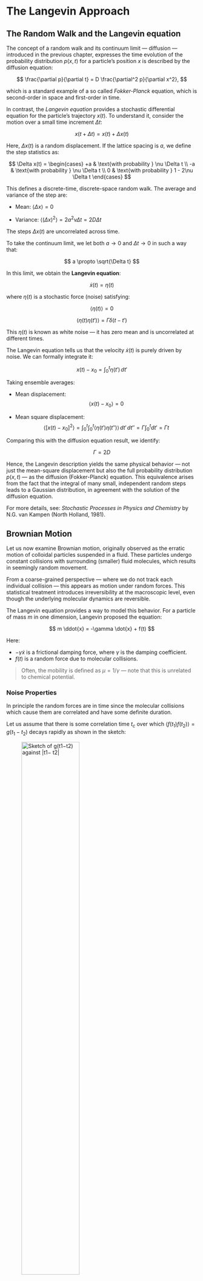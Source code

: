 # The Langevin Approach

## The Random Walk and the Langevin equation

The concept of a random walk and its continuum limit — diffusion — introduced in the previous chapter, expresses the time evolution of the probability distribution $p(x, t)$ for a particle's position $x$ is described by the diffusion equation:

$$
\frac{\partial p}{\partial t} = D \frac{\partial^2 p}{\partial x^2},
$$

which is a standard example of a so called *Fokker-Planck* equation, which is second-order in space and first-order in time.

In contrast, the *Langevin equation* provides a stochastic differential equation for the particle’s trajectory $x(t)$. 
To understand it, consider the motion over a small time increment $\Delta t$:

$$
x(t + \Delta t) = x(t) + \Delta x(t)
$$

Here, $\Delta x(t)$ is a random displacement. If the lattice spacing is $a$, we define the step statistics as:

$$
\Delta x(t) = 
\begin{cases}
+a & \text{with probability } \nu \Delta t \\
-a & \text{with probability } \nu \Delta t \\
0 & \text{with probability } 1 - 2\nu \Delta t
\end{cases}
$$

This defines a discrete-time, discrete-space random walk. The average and variance of the step are:

* Mean: $\langle \Delta x \rangle = 0$

* Variance: $\langle (\Delta x)^2 \rangle = 2 a^2 \nu \Delta t = 2D \Delta t$

The steps $\Delta x(t)$ are uncorrelated across time.

To take the continuum limit, we let both $a \to 0$ and $\Delta t \to 0$ in such a way that:

$$
a \propto \sqrt{\Delta t}
$$

In this limit, we obtain the **Langevin equation**:

$$
\dot{x}(t) = \eta(t)
$$

where $\eta(t)$ is a stochastic force (noise) satisfying:

$$
\langle \eta(t) \rangle = 0
$$

$$
\langle \eta(t) \eta(t') \rangle = \Gamma \delta(t - t')
$$

This $\eta(t)$ is known as white noise — it has zero mean and is uncorrelated at different times.

The Langevin equation tells us that the velocity $\dot{x}(t)$ is purely driven by noise. We can formally integrate it:

$$
x(t) - x_0 = \int_0^t \eta(t')\, dt'
$$

Taking ensemble averages:

* Mean displacement:
  $$
  \langle x(t) - x_0 \rangle = 0
  $$

* Mean square displacement:
  $$
  \langle [x(t) - x_0]^2 \rangle = \int_0^t \int_0^t \langle \eta(t') \eta(t'') \rangle\, dt'\, dt'' = \Gamma \int_0^t dt' = \Gamma t
  $$

Comparing this with the diffusion equation result, we identify:

$$
\Gamma = 2D
$$

Hence, the Langevin description yields the same physical behavior — not just the mean-square displacement but also the full probability distribution $p(x, t)$ — as the diffusion (Fokker-Planck) equation. This equivalence arises from the fact that the integral of many small, independent random steps leads to a Gaussian distribution, in agreement with the solution of the diffusion equation.

For more details, see: *Stochastic Processes in Physics and Chemistry* by N.G. van Kampen (North Holland, 1981).

## Brownian Motion

Let us now examine Brownian motion, originally observed as the erratic motion of colloidal particles suspended in a fluid. These particles undergo constant collisions with surrounding (smaller) fluid molecules, which results in seemingly random movement.

From a coarse-grained perspective — where we do not track each individual collision — this appears as motion under random forces. This statistical treatment introduces irreversibility at the macroscopic level, even though the underlying molecular dynamics are reversible.

The Langevin equation provides a way to model this behavior. For a particle of mass $m$ in one dimension, Langevin proposed the equation:

$$
m \ddot{x} = -\gamma \dot{x} + f(t)
$$

Here:

* $-\gamma \dot{x}$ is a frictional damping force, where $\gamma$ is the damping coefficient.
* $f(t)$ is a random force due to molecular collisions.

> Often, the mobility is defined as $\mu = 1/\gamma$ — note that this is unrelated to chemical potential.


### Noise Properties

In principle the random forces are \textit{correlated} in time since the molecular collisions which cause them are correlated and have some definite duration. 


Let us assume that there is some correlation time $t_c$ over which $\langle f(t_1) f(t_2) \rangle = g(t_1 - t_2)$ decays rapidly as shown in the sketch:

![Sketch of $g(t1−t2)$ against $|t1− t2|$](Figs/autocorrelate.png){#fig-autocorrelate
width=60%} 

Then as long as we consider timescales $\gg t_c$ we can safely replace $g(t_1 - t_2)$ by a delta function. Thus  we can approximate the noise by

$$
\langle f(t) \rangle = 0
$$

$$
\langle f(t_1) f(t_2) \rangle = \Gamma \delta(t_1 - t_2)
$$

Such uncorrelated noise is known as "white noise".

### Solving the Langevin Equation (Velocity)

Let’s set $m = 1$ for simplicity and solve the equation:

$$
\dot{v} + \gamma v = f(t)
$$

We apply an integrating factor:

$$
\frac{d}{dt} \left[ v e^{\gamma t} \right] = e^{\gamma t} f(t)
$$

Integrating both sides:

$$
v(t) = v_0 e^{-\gamma t} + \int_0^t e^{-\gamma (t - t')} f(t')\, dt'
$$

Taking the average:

$$
\langle v(t) \rangle = v_0 e^{-\gamma t}
$$

Thus:

* At short times: ($\gamma t \ll 1$): $\langle v \rangle \approx v_0$ ie. friction is negligible.
* At long times: ($\gamma t \gg 1$): $\langle v \rangle \to 0$ ie. the system loses memory of the initial velocity.


### Mean-Square Velocity

We now compute:

$$
\langle v(t)^2 \rangle = v_0^2 e^{-2\gamma t} + \Gamma \int_0^t e^{-2\gamma (t - t')} dt' = v_0^2 e^{-2\gamma t} + \frac{\Gamma}{2\gamma} \left(1 - e^{-2\gamma t} \right)
$$

Implying that at

* Short times: $\langle v^2 \rangle \approx v_0^2$
* Long times: $\langle v^2 \rangle \to \Gamma / (2\gamma)$

At equilibrium, the equipartition theorem gives:

$$
\frac{1}{2} m \langle v^2 \rangle = \frac{1}{2} k_B T
$$

Using this to identify $\Gamma$:

$$
\Gamma = 2 \gamma k_B T
$$

This important result relates the noise strength to the damping and temperature — they have the same microscopic origin (molecular collisions).


### Mean-Square Displacement

We now integrate $v(t)$ again to get position $x(t)$ (with $m = 1$):

Using the result above and substituting $\Gamma = 2\gamma k_B T$, we find:

$$
\langle [x(t) - x_0]^2 \rangle = \frac{(v_0^2 - k_B T)}{\gamma^2} (1 - e^{-\gamma t})^2 + \frac{2 k_B T}{\gamma} \left[ t - \frac{1 - e^{-\gamma t}}{\gamma} \right]
$$

Limiting behaviors:

* Short times: ($\gamma t \ll 1$):

  $$
  \langle [x(t) - x_0]^2 \rangle \approx v_0^2 t^2
  $$

  (correspinding to *ballistic* motion)

* Long time ($\gamma t \gg 1$): 

  $$
  \langle [x(t) - x_0]^2 \rangle \approx \frac{2 k_B T}{\gamma} t
  $$

  (corresponding to *diffusive motion*)

The effective diffusion constant is:

$$
D = \frac{k_B T}{\gamma}
$$

This is the **Einstein relation**, connecting the rate of diffusion to temperature and damping.
 It is useful as it allows an explicit expression for the diffusion
constant if one knows $\gamma$. A famous example is a sphere: the equation for fluid flow past a moving
sphere may be solved and yields  $\gamma=6\pi\eta a$ where $a$ is the radius of the sphere and here $\eta$ is
the fluid viscosity. This gives

$$
D=\frac{6\pi\eta a}{kT}
$$
which is the **Stokes-Einstein** formula for the diffusion constant of a colloidal particle.


### External Forces and Mobility

Now consider a charged particle with charge $q$ under an external electric field $E$. The Langevin equation becomes:

$$
m \dot{v} = -\gamma v + qE
$$

At long times, the particle reaches a steady drift velocity:

$$
\langle v \rangle = \frac{qE}{\gamma} = \frac{qED}{k_B T}
$$

Defining the mobility $\mu$ by $\langle v \rangle = \mu qE$, we get the **Nernst-Einstein relation**:

$$
\mu = \frac{D}{k_B T}
$$

This relation connects the response of a system to an external perturbation (mobility) with its internal fluctuations (diffusivity).


### Molecular Dynamics simulation of Brownian motion for a colloid particle in a liquid suspension

{{< video Movies/brownian_colloid.mp4 >}}


```python
#| echo: true
#| eval: false
#| code-fold: true
#| code-summary: "Show python code"
import numpy as np
import matplotlib.pyplot as plt
import matplotlib.animation as animation
from numba import njit

# Parameters
n_fluid = 300
box_size = 20.0
n_steps = 10000
sigma_f = 1.0
sigma_c = 10.0
epsilon = 0.05
mass_f = 1.0
mass_c = 2.0
dt = 1e-5
dt_e = 1e-5

# Echo the parameter values
print("Simulation Parameters:")
print(f"n_fluid = {n_fluid}")
print(f"box_size = {box_size}")
print(f"n_steps = {n_steps}")
print(f"sigma_f = {sigma_f}")
print(f"sigma_c = {sigma_c}")
print(f"epsilon = {epsilon}")
print(f"mass_f = {mass_f}")
print(f"mass_c = {mass_c}")
print(f"dt = {dt}")
 
 # Derived quantities

sigma_f6 = sigma_f ** 6
sigma_f12 = sigma_f **12
sigma_cf = 0.5 * (sigma_f + sigma_c)
sigma_cf6 = sigma_cf ** 6
sigma_cf12 = sigma_cf ** 12

np.random.seed(42)

# Safe initialization to avoid overlaps with colloid and other fluid particles
def initialize_fluid_positions(n_fluid, box_size, sigma_f, sigma_c, colloid_pos, min_dist_factor=0.85):
    min_dist_ff = min_dist_factor * sigma_f
    min_dist_cf = min_dist_factor * 0.5 * (sigma_f + sigma_c)
    positions = []
    max_attempts = 20000

    for _ in range(n_fluid):
        for attempt in range(max_attempts):
            trial = np.random.rand(2) * box_size
            too_close = False

            # Check distance to colloid center
            if np.linalg.norm(trial - colloid_pos[0]) < min_dist_cf:
                too_close = True

            # Check distances to already placed fluid particles
            for existing in positions:
                if np.linalg.norm(trial - existing) < min_dist_ff:
                    too_close = True
                    break

            if not too_close:
                positions.append(trial)
                break
        else:
            raise RuntimeError("Failed to place a fluid particle without overlap after many attempts.")
    
    return np.array(positions)

colloid_pos = np.array([[box_size / 2, box_size / 2]])
fluid_pos = initialize_fluid_positions(n_fluid, box_size, sigma_f, sigma_c, colloid_pos)
fluid_vel = (np.random.rand(n_fluid, 2) - 0.5)
colloid_vel = np.zeros((1, 2))

@njit
def compute_forces_numba(fluid_pos, colloid_pos, sigma_cf6, sigma_cf12, sigma_f6, sigma_f12, epsilon, box_size, n_fluid):
    forces_f = np.zeros_like(fluid_pos)
    force_c = np.zeros_like(colloid_pos)

    for i in range(n_fluid):
        # Fluid-colloid interaction
        rij = fluid_pos[i] - colloid_pos[0]
        rij -= box_size * np.round(rij / box_size)
        dist2 = np.dot(rij, rij)
        if dist2 < (2.5 ** 2) * ((sigma_cf6 ** (1/6)) ** 2) and dist2 > 1e-10:
            r2 = dist2
            r6 = r2 ** 3
            r12 = r6 ** 2
            fmag = 48 * epsilon * ((sigma_cf12 / r12) - 0.5 * (sigma_cf6 / r6)) / r2
            fvec = fmag * rij
            forces_f[i] += fvec
            force_c[0] -= fvec

        for j in range(i + 1, n_fluid):
            rij = fluid_pos[i] - fluid_pos[j]
            rij -= box_size * np.round(rij / box_size)
            dist2 = np.dot(rij, rij)
            if dist2 < (2.5 ** 2) * ((sigma_f6 ** (1/6)) ** 2) and dist2 > 1e-10:
                r2 = dist2
                r6 = r2 ** 3
                r12 = r6 ** 2
                fmag = 48 * epsilon * ((sigma_f12 / r12) - 0.5 * (sigma_f6 / r6)) / r2
                fvec = fmag * rij
                forces_f[i] += fvec
                forces_f[j] -= fvec

    return forces_f, force_c

    fluid_history = []
colloid_history = []
forces_f, force_c = compute_forces_numba(fluid_pos, colloid_pos, sigma_cf6, sigma_cf12, sigma_f6, sigma_f12, epsilon, box_size, n_fluid)

n_equilibration = 2000  # Number of steps to equilibrate before tracking

# Equilibration phase (no history recorded)

for step in range(n_equilibration):
    fluid_pos += fluid_vel * dt_e + 0.5 * forces_f / mass_f * dt**2
    colloid_pos += colloid_vel * dt_e + 0.5 * force_c / mass_c * dt**2
    fluid_pos %= box_size
    colloid_pos %= box_size
    new_forces_f, new_force_c = compute_forces_numba(fluid_pos, colloid_pos, sigma_cf6, sigma_cf12, sigma_f6, sigma_f12, epsilon, box_size, n_fluid)
    fluid_vel += 0.5 * (forces_f + new_forces_f) / mass_f * dt_e
    colloid_vel += 0.5 * (force_c + new_force_c) / mass_c * dt_e
    forces_f = new_forces_f
    force_c = new_force_c
    # if step < 10:  # Log only the first few steps
    #     force_mag = np.linalg.norm(force_c[0])
    #     print(f"Step {step:3d} | Colloid Pos: {colloid_pos[0]} | Vel: {colloid_vel[0]} | |F|: {force_mag:.4e}")

# Production phase (history recorded)

for step in range(n_steps):
    fluid_pos += fluid_vel * dt + 0.5 * forces_f / mass_f * dt**2
    colloid_pos += colloid_vel * dt + 0.5 * force_c / mass_c * dt**2
    fluid_pos %= box_size
    colloid_pos %= box_size
    new_forces_f, new_force_c = compute_forces_numba(fluid_pos, colloid_pos, sigma_cf6, sigma_cf12, sigma_f6, sigma_f12, epsilon, box_size, n_fluid)
    fluid_vel += 0.5 * (forces_f + new_forces_f) / mass_f * dt
    colloid_vel += 0.5 * (force_c + new_force_c) / mass_c * dt
    forces_f = new_forces_f
    force_c = new_force_c
    if step % 10 == 0:
        fluid_history.append(fluid_pos.copy())
        colloid_history.append(colloid_pos.copy())

fig, ax = plt.subplots()
# Calculate figure and plot scale parameters
fig_width_inch = fig.get_size_inches()[0]
dpi = fig.dpi
axis_length_pt = fig_width_inch * dpi
marker_scale = 0.1  # Scale factor for visibility
fluid_marker_size = (marker_scale * axis_length_pt / box_size) ** 2
colloid_marker_size = 0.7*(marker_scale * sigma_c / sigma_f * axis_length_pt / box_size) ** 2
fluid_scatter = ax.scatter([], [], s=fluid_marker_size, c='blue')
colloid_scatter = ax.scatter([], [], s=colloid_marker_size, c='red')
trajectory, = ax.plot([], [], 'r--', linewidth=1, alpha=0.5)
ax.set_xlim(0, box_size)
ax.set_ylim(0, box_size)
ax.set_xticks([])
ax.set_yticks([])
ax.set_xticklabels([])
ax.set_yticklabels([])
ax.set_aspect('equal')
colloid_traj = []

def init():
    empty_offsets = np.empty((0, 2))
    fluid_scatter.set_offsets(empty_offsets)
    colloid_scatter.set_offsets(empty_offsets)
    trajectory.set_data([], [])
    return fluid_scatter, colloid_scatter, trajectory

def update(frame):
    fluid_scatter.set_offsets(fluid_history[frame])
    colloid_scatter.set_offsets(colloid_history[frame])
    colloid_traj.append(colloid_history[frame][0])
    traj_array = np.array(colloid_traj)
    trajectory.set_data(traj_array[:, 0], traj_array[:, 1])
    return fluid_scatter, colloid_scatter, trajectory

ani = animation.FuncAnimation(fig, update, frames=len(fluid_history), init_func=init, blit=True, interval=20)
ani.save("brownian_colloid.mp4", writer="ffmpeg", fps=30)
print("Simulation complete. Video saved as 'brownian_colloid.mp4'.")


```